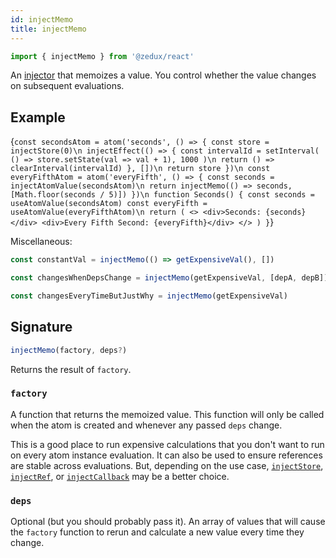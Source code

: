 ```yaml
---
id: injectMemo
title: injectMemo
---
```



```ts
import { injectMemo } from '@zedux/react'
```

An [injector](../glossary#injector) that memoizes a value. You control whether the value changes on subsequent evaluations.

## Example

<LiveEditor ecosystemId="injectMemo/example" resultVar="Seconds">{`
const secondsAtom = atom('seconds', () => {
  const store = injectStore(0)\n
  injectEffect(() => {
    const intervalId = setInterval(
      () => store.setState(val => val + 1),
      1000
    )\n
    return () => clearInterval(intervalId)
  }, [])\n
  return store
})\n
const everyFifthAtom = atom('everyFifth', () => {
  const seconds = injectAtomValue(secondsAtom)\n
  return injectMemo(() => seconds, [Math.floor(seconds / 5)])
})\n
function Seconds() {
  const seconds = useAtomValue(secondsAtom)
  const everyFifth = useAtomValue(everyFifthAtom)\n
  return (
    <>
      <div>Seconds: {seconds}</div>
      <div>Every Fifth Second: {everyFifth}</div>
    </>
  )
}
`}</LiveEditor>

Miscellaneous:

```ts
const constantVal = injectMemo(() => getExpensiveVal(), [])

const changesWhenDepsChange = injectMemo(getExpensiveVal, [depA, depB])

const changesEveryTimeButJustWhy = injectMemo(getExpensiveVal)
```

## Signature

```ts
injectMemo(factory, deps?)
```

Returns the result of `factory`.

### `factory`

A function that returns the memoized value. This function will only be called when the atom is created and whenever any passed `deps` change.

This is a good place to run expensive calculations that you don't want to run on every atom instance evaluation. It can also be used to ensure references are stable across evaluations. But, depending on the use case, [`injectStore`](injectStore), [`injectRef`](injectRef), or [`injectCallback`](injectCallback) may be a better choice.

### `deps`

Optional (but you should probably pass it). An array of values that will cause the `factory` function to rerun and calculate a new value every time they change.
